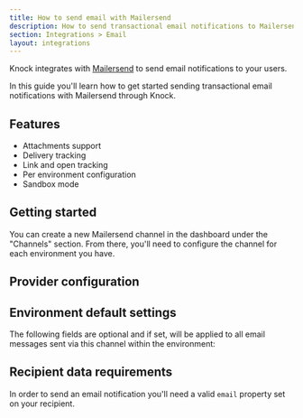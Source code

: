 ```yaml
---
title: How to send email with Mailersend
description: How to send transactional email notifications to Mailersend with Knock.
section: Integrations > Email
layout: integrations
---
```



Knock integrates with [Mailersend](https://mailersend.com/) to send email notifications to your users.

In this guide you'll learn how to get started sending transactional email notifications with Mailersend through Knock. 

## Features

- Attachments support
- Delivery tracking
- Link and open tracking
- Per environment configuration
- Sandbox mode

## Getting started

You can create a new Mailersend channel in the dashboard under the "Channels" section. From there, you'll need to configure the channel for each environment you have.

## Provider configuration

<Attributes>
  <Attribute
    name="API key"
    type="string*"
    description="The API key for your Mailersend account"
  />
  <Attribute
    name="Open tracking"
    type="boolean"
    description="Should the provider track opens on their service?"
  />
  <Attribute
    name="Link tracking"
    type="boolean"
    description="Should the provider track link clicks on their service?"
  />
  <Attribute
    name="From email address"
    type="string | liquid*"
    description="The sender email address (can use Liquid tags)"
  />
  <Attribute
    name="From name"
    type="string | liquid"
    description="The sender name (can use Liquid tags)"
  />
</Attributes>

## Environment default settings

The following fields are optional and if set, will be applied to all email messages sent via this channel within the environment:

<Attributes>
  <Attribute
    name="Reply-to address"
    type="string | liquid"
    description="The reply-to email address (can use Liquid tags)"
  />
  <Attribute
    name="CC address"
    type="string | liquid"
    description="The cc email address (can use Liquid tags)"
  />
  <Attribute
    name="BCC address"
    type="string | liquid"
    description="The bcc email address (can use Liquid tags)"
  />
</Attributes>

## Recipient data requirements

In order to send an email notification you'll need a valid `email` property set on your recipient.
